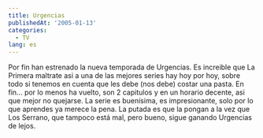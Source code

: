 ```yaml
---
title: Urgencias
publishedAt: '2005-01-13'
categories:
  - TV
lang: es
---
```


Por fin han estrenado la nueva temporada de Urgencias. Es increible que La Primera maltrate asi a una de las mejores series hay hoy por hoy, sobre todo si tenemos en cuenta que les debe (nos debe) costar una pasta. En fin... por lo menos ha vuelto, son 2 capitulos y en un horario decente, asi que mejor no quejarse. La serie es buenísima, es impresionante, solo por lo que aprendes ya merece la pena. La putada es que la pongan a la vez que Los Serrano, que tampoco está mal, pero bueno, sigue ganando Urgencias de lejos.
